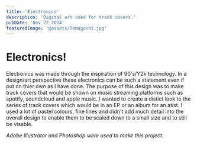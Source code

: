 ```yaml
---
title: 'Electronics'
description: 'Digital art used for track covers.'
pubDate: 'Nov 22 2024'
featuredImage: '@assets/Temagochi.jpg'
---
```



<ProjectImage path={image2} alt="###"/>
<ProjectImage path={image3} alt="###"/>
<ProjectImage path={image4} alt="###"/>

**Electronics!**
===============

Electronics was made through the inspiration of 90's/Y2k technology. In a design/art perspective these electronics can be such a statement even if put on thier own as I have done. The purpose of this design was to make track covers that would be shown on music streaming platforms such as spotify, soundcloud and apple music. I wanted to create a distict look to the series of track covers which would be in an EP or an album for an atist. I used a lot of pastel colours, fine lines and didn't add much detail into the overall design to enable them to be scaled down to a small size and to still be visable.

*Adobe Illustrator and Photoshop were used to make this project.*
